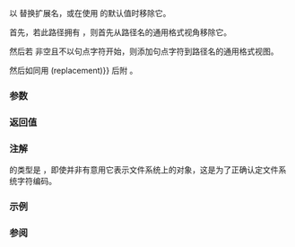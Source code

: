 {{cpp/filesystem/path/title|replace_extension}}
{{cpp/filesystem/path/navbar}}
{{dcl begin}}
{{dcl|since=c++17|1=
path&amp; replace_extension( const path&amp; replacement = path() );
}}
{{dcl end}}

以 {{c|replacement}} 替换扩展名，或在使用 {{c|replacement}} 的默认值时移除它。

首先，若此路径拥有 {{ltf|cpp/filesystem/path/extension}}，则首先从路径名的通用格式视角移除它。

然后若 {{c|replacement}} 非空且不以句点字符开始，则添加句点字符到路径名的通用格式视图。

然后如同用 {{c|operator+{{=}}(replacement)}} 后附 {{c|replacement}}。

===参数===
{{par begin}}
{{par | replacement | 要替换的扩展名}}
{{par end}}

===返回值===
{{c|*this}}

{{cpp/impldef exception}}

===注解===
{{c|replacement}} 的类型是 {{lc|std::filesystem::path}}，即使并非有意用它表示文件系统上的对象，这是为了正确认定文件系统字符编码。

===示例===
{{example
|code=
#include &lt;filesystem&gt;
#include &lt;iomanip&gt;
#include &lt;iostream&gt;
#include &lt;utility&gt;

int main()
{
    const int width1{18}, width2{11}; // columns' width

    std::cout &lt;&lt; std::left &lt;&lt; std::setw(width1) &lt;&lt; "Path:"
              &lt;&lt; std::setw(width2) &lt;&lt; "Ext:" &lt;&lt; "Result:\n";
    for (const auto&amp; [p, e] : {
            std::make_pair("/foo/bar.jpg", ".png"),
            {"/foo/bar.jpg", "png"},
            {"/foo/bar.jpg", "."},
            {"/foo/bar.jpg", ""},
            {"/foo/bar.", "png"},
            {"/foo/bar", ".png"},
            {"/foo/bar", "png"},
            {"/foo/bar", "."},
            {"/foo/bar", ""},
            {"/foo/.", ".png"},
            {"/foo/.", "png"},
            {"/foo/.", "."},
            {"/foo/.", ""},
            {"/foo/", ".png"},
            {"/foo/", "png"}&lt;!----&gt;})
    {
        std::filesystem::path path{p}, ext{e};
        std::cout &lt;&lt; std::setw(width1) &lt;&lt; path &lt;&lt; std::setw(width2) &lt;&lt; ext;
        path.replace_extension(ext);
        std::cout &lt;&lt; path &lt;&lt; '\n';
    }
}
|output=
Path:             Ext:       Result:
"/foo/bar.jpg"    ".png"     "/foo/bar.png"
"/foo/bar.jpg"    "png"      "/foo/bar.png"
"/foo/bar.jpg"    "."        "/foo/bar."
"/foo/bar.jpg"    ""         "/foo/bar"
"/foo/bar."       "png"      "/foo/bar.png"
"/foo/bar"        ".png"     "/foo/bar.png"
"/foo/bar"        "png"      "/foo/bar.png"
"/foo/bar"        "."        "/foo/bar."
"/foo/bar"        ""         "/foo/bar"
"/foo/."          ".png"     "/foo/..png"
"/foo/."          "png"      "/foo/..png"
"/foo/."          "."        "/foo/.."
"/foo/."          ""         "/foo/."
"/foo/"           ".png"     "/foo/.png"
"/foo/"           "png"      "/foo/.png"
}}

===参阅===
{{dsc begin}}
{{dsc inc|cpp/filesystem/path/dsc extension}}
{{dsc inc|cpp/filesystem/path/dsc filename}}
{{dsc inc|cpp/filesystem/path/dsc stem}}
{{dsc mem fun | cpp/filesystem/path/has_path | title=has_extension | 检查对应路径元素是否非空}}
{{dsc end}}

{{langlinks|en|es|ja|ru}}